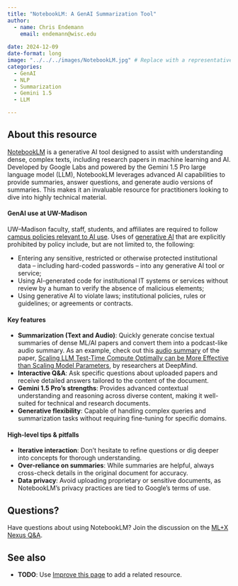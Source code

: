 ```yaml
---
title: "NotebookLM: A GenAI Summarization Tool"
author: 
  - name: Chris Endemann
    email: endemann@wisc.edu
    
date: 2024-12-09
date-format: long
image: "../../../images/NotebookLM.jpg" # Replace with a representative image for NotebookLM
categories: 
  - GenAI
  - NLP
  - Summarization
  - Gemini 1.5
  - LLM

---
```

## About this resource
[NotebookLM](https://notebooklm.google.com) is a generative AI tool designed to assist with understanding dense, complex texts, including research papers in machine learning and AI. Developed by Google Labs and powered by the Gemini 1.5 Pro large language model (LLM), NotebookLM leverages advanced AI capabilities to provide summaries, answer questions, and generate audio versions of summaries. This makes it an invaluable resource for practitioners looking to dive into highly technical material.

#### GenAI use at UW-Madison
UW–Madison faculty, staff, students, and affiliates are required to follow [campus policies relevant to AI use](https://it.wisc.edu/generative-ai-uw-madison-use-policies/). Uses of [generative AI](https://it.wisc.edu/statement-on-use-of-generative-ai/) that are explicitly prohibited by policy include, but are not limited to, the following:

- Entering any sensitive, restricted or otherwise protected institutional data – including hard-coded passwords – into any generative AI tool or service;
- Using AI-generated code for institutional IT systems or services without review by a human to verify the absence of malicious elements;
- Using generative AI to violate laws; institutional policies, rules or guidelines; or agreements or contracts.

#### Key features
- **Summarization (Text and Audio)**: Quickly generate concise textual summaries of dense ML/AI papers and convert them into a podcast-like audio summary. As an example, check out this [audio summary](https://drive.google.com/file/d/12Pau9rj68ppmUgW7dYuBn43qhe4386_G/view?usp=sharing) of the paper, [Scaling LLM Test-Time Compute Optimally can be More Effective than Scaling Model Parameters](https://arxiv.org/html/2408.03314v1), by researchers at DeepMind.
- **Interactive Q&A**: Ask specific questions about uploaded papers and receive detailed answers tailored to the content of the document.
- **Gemini 1.5 Pro's strengths**: Provides advanced contextual understanding and reasoning across diverse content, making it well-suited for technical and research documents.
- **Generative flexibility**: Capable of handling complex queries and summarization tasks without requiring fine-tuning for specific domains.

#### High-level tips & pitfalls
- **Iterative interaction**: Don't hesitate to refine questions or dig deeper into concepts for thorough understanding.
- **Over-reliance on summaries**: While summaries are helpful, always cross-check details in the original document for accuracy.
- **Data privacy**: Avoid uploading proprietary or sensitive documents, as NotebookLM's privacy practices are tied to Google's terms of use.

## Questions?
Have questions about using NotebookLM? Join the discussion on the [ML+X Nexus Q&A](https://github.com/UW-Madison-DataScience/ML-X-Nexus/discussions/categories/q-a).

## See also
- **TODO**: Use [Improve this page](https://github.com/UW-Madison-DataScience/ML-X-Nexus/edit/main/Toolbox/genAI/NotebookLM.qmd) to add a related resource.
